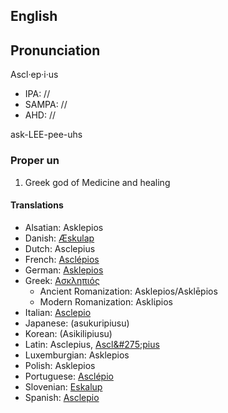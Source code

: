 {{Wikipedia}}
==English==
==Pronunciation==
Ascl·ep·i·us
*IPA: //
*SAMPA: //
*AHD: //
ask-LEE-pee-uhs

=== Proper un ===
#Greek god of Medicine and healing

==== Translations ====
*Alsatian: Asklepios
*Danish: [[Æskulap]]
*Dutch: Asclepius
*French: [[Asclépios]]
*German: [[Asklepios]]
*Greek: [[Ασκληπιός]]
**Ancient Romanization: Asklepios/Askl&#275;pios
**Modern Romanization: Asklίpios
*Italian: [[Asclepio]]
*Japanese: [[]] (asukuripiusu)
*Korean: [[]] (Asikilipiusu)
*Latin: Asclepius, [[Ascl&#275;pius]]
*Luxemburgian: Asklepios
*Polish: Asklepios
*Portuguese: [[Asclépio]]
*Slovenian: [[Eskalup]]
*Spanish: [[Asclepio]]